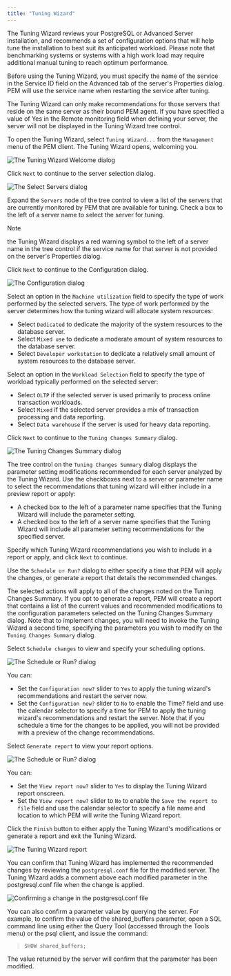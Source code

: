 ```yaml
---
title: "Tuning Wizard"
---
```






The Tuning Wizard reviews your PostgreSQL or Advanced Server installation, and recommends a set of configuration options that will help tune the installation to best suit its anticipated workload. Please note that benchmarking systems or systems with a high work load may require additional manual tuning to reach optimum performance.

Before using the Tuning Wizard, you must specify the name of the service in the Service ID field on the Advanced tab of the server's Properties dialog. PEM will use the service name when restarting the service after tuning.

The Tuning Wizard can only make recommendations for those servers that reside on the same server as their bound PEM agent. If you have specified a value of Yes in the Remote monitoring field when defining your server, the server will not be displayed in the Tuning Wizard tree control.

To open the Tuning Wizard, select `Tuning Wizard...` from the `Management` menu of the PEM client. The Tuning Wizard opens, welcoming you.

![The Tuning Wizard Welcome dialog](../images/tuning_wiz_welcome.png)

Click `Next` to continue to the server selection dialog.

![The Select Servers dialog](../images/tuning_wiz_server_sel.png)

Expand the `Servers` node of the tree control to view a list of the servers that are currently monitored by PEM that are available for tuning. Check a box to the left of a server name to select the server for tuning.

<div class="note">

<div class="title">

Note

</div>

the Tuning Wizard displays a red warning symbol to the left of a server name in the tree control if the service name for that server is not provided on the server's Properties dialog.

</div>

Click `Next` to continue to the Configuration dialog.

![The Configuration dialog](../images/tuning_wiz_configuration.png)

Select an option in the `Machine utilization` field to specify the type of work performed by the selected servers. The type of work performed by the server determines how the tuning wizard will allocate system resources:

-   Select `Dedicated` to dedicate the majority of the system resources to the database server.
-   Select `Mixed use` to dedicate a moderate amount of system resources to the database server.
-   Select `Developer workstation` to dedicate a relatively small amount of system resources to the database server.

Select an option in the `Workload Selection` field to specify the type of workload typically performed on the selected server:

-   Select `OLTP` if the selected server is used primarily to process online transaction workloads.
-   Select `Mixed` if the selected server provides a mix of transaction processing and data reporting.
-   Select `Data warehouse` if the server is used for heavy data reporting.

Click `Next` to continue to the `Tuning Changes Summary` dialog.

![The Tuning Changes Summary dialog](../images/tuning_wiz_changes_sum.png)

The tree control on the `Tuning Changes Summary` dialog displays the parameter setting modifications recommended for each server analyzed by the Tuning Wizard. Use the checkboxes next to a server or parameter name to select the recommendations that tuning wizard will either include in a preview report or apply:

-   A checked box to the left of a parameter name specifies that the Tuning Wizard will include the parameter setting.
-   A checked box to the left of a server name specifies that the Tuning Wizard will include all parameter setting recommendations for the specified server.

Specify which Tuning Wizard recommendations you wish to include in a report or apply, and click `Next` to continue.

Use the `Schedule or Run?` dialog to either specify a time that PEM will apply the changes, or generate a report that details the recommended changes.

The selected actions will apply to all of the changes noted on the Tuning Changes Summary. If you opt to generate a report, PEM will create a report that contains a list of the current values and recommended modifications to the configuration parameters selected on the Tuning Changes Summary dialog. Note that to implement changes, you will need to invoke the Tuning Wizard a second time, specifying the parameters you wish to modify on the `Tuning Changes Summary` dialog.

Select `Schedule changes` to view and specify your scheduling options.

![The Schedule or Run? dialog](../images/tuning_wiz_apply_changes.png)

You can:

-   Set the `Configuration now?` slider to `Yes` to apply the tuning wizard's recommendations and restart the server now.
-   Set the `Configuration now?` slider to `No` to enable the Time? field and use the calendar selector to specify a time for PEM to apply the tuning wizard's recommendations and restart the server. Note that if you schedule a time for the changes to be applied, you will not be provided with a preview of the change recommendations.

Select `Generate report` to view your report options.

![The Schedule or Run? dialog](../images/tuning_wiz_generate_report.png)

You can:

-   Set the `View report now?` slider to `Yes` to display the Tuning Wizard report onscreen.
-   Set the `View report now?` slider to `No` to enable the `Save the report to file` field and use the calendar selector to specify a file name and location to which PEM will write the Tuning Wizard report.

Click the `Finish` button to either apply the Tuning Wizard's modifications or generate a report and exit the Tuning Wizard.

![The Tuning Wizard report](../images/tuning_wiz_report.png)

You can confirm that Tuning Wizard has implemented the recommended changes by reviewing the `postgresql.conf` file for the modified server. The Tuning Wizard adds a comment above each modified parameter in the postgresql.conf file when the change is applied.

![Confirming a change in the postgresql.conf file](../images/tuning_wiz_confirm_chg.png)

You can also confirm a parameter value by querying the server. For example, to confirm the value of the shared\_buffers parameter, open a SQL command line using either the Query Tool (accessed through the Tools menu) or the psql client, and issue the command:

> `SHOW shared_buffers;`

The value returned by the server will confirm that the parameter has been modified.

